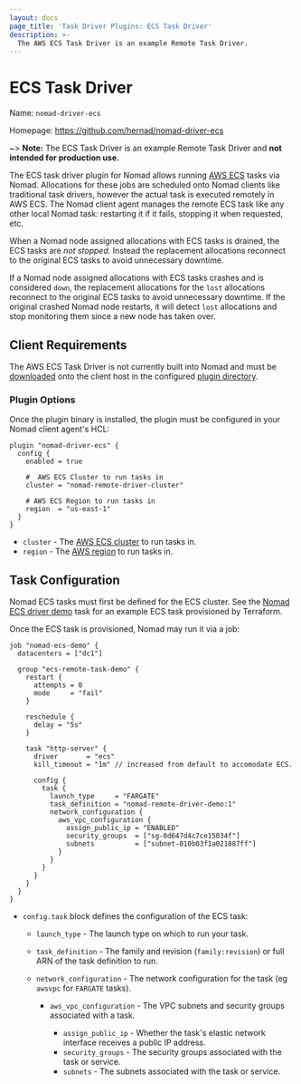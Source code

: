 ```yaml
---
layout: docs
page_title: 'Task Driver Plugins: ECS Task Driver'
description: >-
  The AWS ECS Task Driver is an example Remote Task Driver.
---
```


# ECS Task Driver

Name: `nomad-driver-ecs`

Homepage: https://github.com/hernad/nomad-driver-ecs

~> **Note:** The ECS Task Driver is an example Remote Task Driver and **not
intended for production use.**

The ECS task driver plugin for Nomad allows running [AWS ECS][ecs] tasks via
Nomad. Allocations for these jobs are scheduled onto Nomad clients like
traditional task drivers, however the actual task is executed remotely in
AWS ECS. The Nomad client agent manages the remote ECS task like any other
local Nomad task: restarting it if it fails, stopping it when requested, etc.

When a Nomad node assigned allocations with ECS tasks is drained, the ECS tasks
are *not stopped.* Instead the replacement allocations reconnect to the
original ECS tasks to avoid unnecessary downtime.

If a Nomad node assigned allocations with ECS tasks crashes and is considered
`down`, the replacement allocations for the `lost` allocations reconnect to the
original ECS tasks to avoid unnecessary downtime. If the original crashed Nomad
node restarts, it will detect `lost` allocations and stop monitoring them since
a new node has taken over.

## Client Requirements

The AWS ECS Task Driver is not currently built into Nomad and must be
[downloaded][download] onto the client host in the configured [plugin
directory][plugin_dir].

### Plugin Options

Once the plugin binary is installed, the plugin must be configured in your
Nomad client agent's HCL:

```hcl
plugin "nomad-driver-ecs" {
  config {
    enabled = true

    #  AWS ECS Cluster to run tasks in
    cluster = "nomad-remote-driver-cluster"

    # AWS ECS Region to run tasks in
    region  = "us-east-1"
  }
}
```

- `cluster` - The [AWS ECS cluster][cluster] to run tasks in.
- `region` - The [AWS region][region] to run tasks in.

## Task Configuration

Nomad ECS tasks must first be defined for the ECS cluster. See the [Nomad ECS
driver demo][demo] task for an example ECS task provisioned by Terraform.

Once the ECS task is provisioned, Nomad may run it via a job:

```hcl
job "nomad-ecs-demo" {
  datacenters = ["dc1"]

  group "ecs-remote-task-demo" {
    restart {
      attempts = 0
      mode     = "fail"
    }

    reschedule {
      delay = "5s"
    }

    task "http-server" {
      driver       = "ecs"
      kill_timeout = "1m" // increased from default to accomodate ECS.

      config {
        task {
          launch_type     = "FARGATE"
          task_definition = "nomad-remote-driver-demo:1"
          network_configuration {
            aws_vpc_configuration {
              assign_public_ip = "ENABLED"
              security_groups  = ["sg-0d647d4c7ce15034f"]
              subnets          = ["subnet-010b03f1a021887ff"]
            }
          }
        }
      }
    }
  }
}
```

- `config.task` block defines the configuration of the ECS task:

  - `launch_type` - The launch type on which to run your task.
  - `task_definition` - The family and revision (`family:revision`) or full ARN
    of the task definition to run.
  - `network_configuration` - The network configuration for the task (eg
    `awsvpc` for `FARGATE` tasks).

    - `aws_vpc_configuration` - The VPC subnets and security groups associated with a task.

      - `assign_public_ip` - Whether the task's elastic network interface receives a public IP address.
      - `security_groups` - The security groups associated with the task or service.
      - `subnets` - The subnets associated with the task or service.

[cluster]: https://docs.aws.amazon.com/AmazonECS/latest/developerguide/clusters.html
[ecs]: https://aws.amazon.com/ecs/
[demo]: https://github.com/hernad/nomad-driver-ecs/tree/main/demo
[download]: https://releases.hashicorp.com/nomad-driver-ecs/
[plugin_dir]: /nomad/docs/configuration#plugin_dir
[region]: https://docs.aws.amazon.com/general/latest/gr/ecs-service.html
